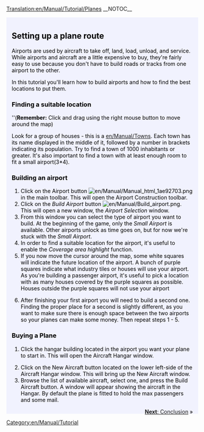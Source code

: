 [[Translation:en/Manual/Tutorial/Planes]]
__NOTOC__
{{en/Tabs|5|4
|en/Manual/Tutorial/Main Page|1. Start<!--
-->|en/Manual/Tutorial/Buses|2. Buses<!--
-->|en/Manual/Tutorial/Trains|3. Trains<!--
-->|en/Manual/Tutorial/Planes|4. Planes<!--
-->|en/Manual/Tutorial/Conclusion|5. Conclusion}}
<div style="padding:.5em 1em 1em 1em; border-top:none; background-color:#f1f2fe; color:#000;">
{{en/Manual/Tutorial/Navigation}}
==Setting up a plane route==
Airports are used by aircraft to take off, land, load, unload, and service. While airports and aircraft are a little expensive to buy, they're fairly easy to use because you don't have to build roads or tracks from one airport to the other.

In this tutorial you'll learn how to build airports and how to find the best locations to put them.
{{en/Phototable|[[File:en/Manual/Airport s.png]]|Small Airport (3*4)|none}}

===Finding a suitable location===
''('''Remember:''' Click and drag using the right mouse button to move around the map)

Look for a group of houses - this is a [[en/Manual/Towns]]. Each town has its name displayed in the middle of it, followed by a number in brackets indicating its population. Try to find a town of 1000 inhabitants or greater. It's also important to find a town with at least enough room to fit a small airport(3*4).

===Building an airport===
#Click on the Airport button [[File:en/Manual/Manual html 1ae92703.png]] in the main toolbar. This will open the Airport Construction toolbar.
#Click on the ''Build Airport'' button [[File:en/Manual/Build airport.png]]. This will open a new window, the ''Airport Selection'' window.
#From this window you can select the type of airport you want to build. At the beginning of the game, only the ''Small Airport'' is available. Other airports unlock as time goes on, but for now we're stuck with the ''Small Airport''.
#In order to find a suitable location for the airport, it's useful to enable the ''Coverage area highlight'' function.
#If you now move the cursor around the map, some white squares will indicate the future location of the airport. A bunch of purple squares indicate what industry tiles or houses will use your airport. As you're building a passenger airport, it's useful to pick a location with as many houses covered by the purple squares as possible. Houses outside the purple squares will not use your airport
{{en/Phototable|[[File:en/Manual/Build-airport-3.png|400px]]|A location suitable for an airport to be built.|none|6=:}}
<ol start="6">
<li>After finishing your first airport you will need to build a second one. Finding the proper place for a second is slightly different, as you want to make sure there is enough space between the two airports so your planes can make some money. Then repeat steps 1 - 5.
</ol>
===Buying a Plane===
#Click the hangar building located in the airport you want your plane to start in. This will open the Aircraft Hangar window.
{{en/Phototable|[[File:en/Manual/Step1aircraft.png|400px]]|Aircraft Hangar window.|none}}
<ol start="2">
<li>Click on the New Aircraft button located on the lower left-side of the Aircraft Hangar window. This will bring up the New Aircraft window. 
<li>Browse the list of available aircraft, select one, and press the Build Aircraft button. A window will appear showing the aircraft in the Hangar. By default the plane is fitted to hold the max passengers and some mail.
</ol>
<span style="float: right">[[en/Manual/Tutorial/Conclusion|'''Next''': Conclusion]] &raquo;</span>
</div>
[[Category:en/Manual/Tutorial]]